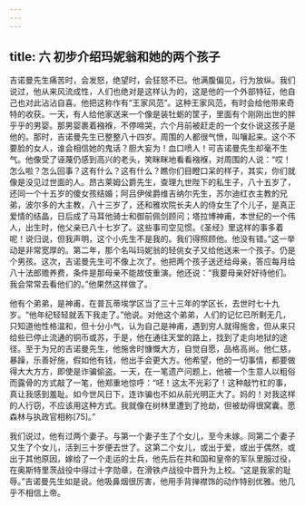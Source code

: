 ```yaml
---
---
---
```

title: 六 初步介绍玛妮翁和她的两个孩子
---




吉诺曼先生痛苦时，会发怒，绝望时，会狂怒不已。他满腹偏见，行为放纵。我们说过，他从来风流成性，人们也绝对是这样认为的，这是他的一个外部特征，他自己也对此沾沾自喜。他把这称作有“王家风范”。这种王家风范，有时会给他带来奇特的收获。一天，有人给他家送来一个像是装牡蛎的筐子，里面有个刚刚出世的胖乎乎的男婴。那男婴裹着襁褓，不停啼哭，六个月前被赶走的一个女仆说这孩子是他的。那时，吉诺曼先生已整整八十四岁。周围的人都很气愤，叫嚷起来。这个不要脸的女人，谁会相信她的鬼话？胆大妄为！血口喷人！可吉诺曼先生却毫不生气。他像受了诬蔑仍感到高兴的老头，笑眯眯地看看襁褓，对周围的人说：“哎！怎么啦？怎么回事？这有什么？这有什么？瞧你们目瞪口呆的样子，其实，你们就像是没见过世面的人。昂古莱姆公爵先生，查理九世陛下的私生子，八十五岁了，还同一个十五岁的傻女孩结婚；阿吕伊侯爵维吉纳尔先生，苏尔迪红衣主教的兄弟，波尔多的大主教，八十三岁了，还和雅坎院长夫人的侍女生了个儿子，是真正爱情的结晶，日后成了马耳他骑士和御前佩剑顾问；塔拉博神甫，本世纪的一个伟人，出生时，他父亲已八十七岁了。这些事司空见惯。《圣经》里这样的事多着呢！说归说，但我声明，这个小先生不是我的。我们得照顾他。他没有错。”这一举动是非常宽厚的。第二年，那个名叫玛妮翁的轻佻女子又给他送来一个孩子。仍是个男孩。这次，吉诺曼先生可不像上次了。他把两个孩子送还给母亲，答应每月给八十法郎赡养费，条件是那母亲不能故伎重演。他还说：“我要母亲好好待他们。我会常常去看他们的。”他果然这样做了。

他有个弟弟，是神甫，在普瓦蒂埃学区当了三十三年的学区长，去世时七十九岁。“他年纪轻轻就丢下我走了。”他说。对他这个弟弟，人们的记忆已所剩无几，只知道他性格温和，但十分小气，认为自己是神甫，遇到穷人就得施舍，但从来只给些已停止流通的铜币或苏，于是，他在通往天堂的路上，找到了走向地狱的途径。至于为兄的吉诺曼先生，他施舍时慷慨大方，自觉自愿，品格高尚。他仁慈，暴躁，乐善好施，假如他有钱，他出手会更大方。他希望，他的一切事情，都要做得大大方方，即使是诈骗偷盗。一天，在一笔遗产问题上，他被一个生意人以粗俗而露骨的方式敲了一笔，他郑重地惊呼：“呸！这太不光彩了！这种敲竹杠的事，真让我感到羞耻。如今世风日下，连诈骗也不如从前光明正大了。妈的！对我这样的人行窃，不应该用这种方式。我就像在树林里遭到了抢劫，但被劫得很窝囊。愿森林与执政官相称[75]。”

我们说过，他有过两个妻子。与第一个妻子生了个女儿，至今未嫁。同第二个妻子又生了个女儿，活到三十岁便去世了。这第二个女儿，或出于爱，或出于偶然，或出于其他原因，嫁给了一个走运的士兵，他先后在共和国和皇帝的军队里服过役，在奥斯特里茨战役中得过十字勋章，在滑铁卢战役中晋升为上校。“这是我家的耻辱。”吉诺曼先生如是说。他吸鼻烟很厉害，他用手背掸襟饰的动作特别优雅。他几乎不相信上帝。